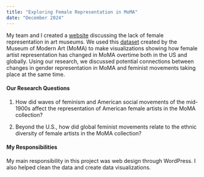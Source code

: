 ```yaml
---
title: "Exploring Female Representation in MoMA"
date: "December 2024"
---
```


My team and I created a [website](https://exhibitexplorers.humspace.ucla.edu/) discussing the lack of female representation in art museums. We used this [dataset](https://media.githubusercontent.com/media/MuseumofModernArt/collection/refs/heads/main/Artworks.csv) created by the Museum of Modern Art (MoMA) to make visualizations showing how female artist representation has changed in MoMA overtime both in the US and globally. Using our research, we discussed potential connections between changes in gender representation in MoMA and feminist movements taking place at the same time.

#### Our Research Questions

1.  How did waves of feminism and American social movements of the mid-1900s affect the representation of American female artists in the MoMA collection? 

2.  Beyond the U.S., how did global feminist movements relate to the ethnic diversity of female artists in the MoMA collection?

#### My Responsibilities 

My main responsibility in this project was web design through WordPress. I also helped clean the data and create data visualizations.

